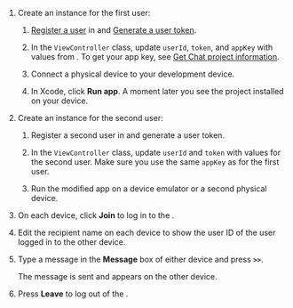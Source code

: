 <PlatformWrapper platform="ios">

1. Create an <Vpl k="CLIENT" /> instance for the first user:

    1. [Register a user](enable#register-a-user) in <Link to="{{Global.AGORA_CONSOLE_URL}}"><Vg k="CONSOLE" /></Link> and [Generate a user token](enable#generate-a-user-token).

    1. In the `ViewController` class, update `userId`, `token`, and `appKey` with values from <Vg k="CONSOLE" />.  To get your app key, see [Get Chat project information](enable#get-chat-project-information).

    1. Connect a physical <Vpl k="NAME"/> device to your development device.

    1. In Xcode, click **Run app**. A moment later you see the project installed on your device.

1. Create an <Vpl k="CLIENT" /> instance for the second user:

    1. Register a second user in <Vg k="CONSOLE" /> and generate a user token.

    1. In the `ViewController` class, update `userId` and `token` with values for the second user. Make sure you use the same `appKey` as for the first user.

    1. Run the modified app on a device emulator or a second physical <Vpl k="NAME"/> device.

1. On each device, click **Join** to log in to the <Vg k="CHAT_SERVER" />.

1. Edit the recipient name on each device to show the user ID of the user logged in to the other device.

1. Type a message in the **Message** box of either device and press **`>>`**.

    The message is sent and appears on the other device.

1. Press **Leave** to log out of the <Vg k="CHAT_SERVER" />.

</PlatformWrapper>
